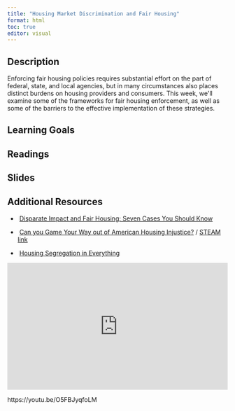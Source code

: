 ```yaml
---
title: "Housing Market Discrimination and Fair Housing"
format: html
toc: true
editor: visual
---
```


## Description

Enforcing fair housing policies requires substantial effort on the part of federal, state, and local agencies, but in many circumstances also places distinct burdens on housing providers and consumers. This week, we\'ll examine some of the frameworks for fair housing enforcement, as well as some of the barriers to the effective implementation of these strategies.

## Learning Goals

## Readings

## Slides

## Additional Resources

-    [Disparate Impact and Fair Housing: Seven Cases You Should Know](https://www.propublica.org/article/disparate-impact-and-fair-housing-seven-cases-you-should-know)

-    [Can you Game Your Way out of American Housing Injustice?](https://www.bloomberg.com/news/articles/2022-01-12/video-game-spotlights-racism-in-u-s-housing-system?srnd=citylab-housing) / [STEAM link](https://store.steampowered.com/app/1763520/Dots_Home/)

-    [Housing Segregation in Everything](https://www.npr.org/sections/codeswitch/2018/04/11/601494521/video-housing-segregation-in-everything)

<iframe width="100%" height="290" src="https://www.npr.org/player/embed/601131468/601396049" frameborder=0></iframe>

https://youtu.be/O5FBJyqfoLM
